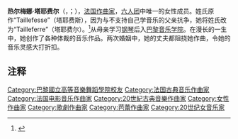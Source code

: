{{Infobox classical
| 中文名 = 热尔梅娜·塔耶费尔
| 画像 = Tailleferre1.JPG
| 附注 = 
| 原文名 = Germaine Tailleferre
| 国别 = 法国
| 出生日期 = 1892年4月19日
| 出生地 = [[圣莫代福塞|圣莫代福塞]]
| 逝世日期 = {{dda|1983|11|7|1892|4|19}}
| 逝世地 = 巴黎
| 所属时期 = 20世纪
| 所属乐派 = 六人团
| 擅长作品类型 = 声乐作品，室内乐，歌剧，芭蕾，钢琴曲
| 代表作 = 歌剧《从前有艘小船》《小美人鱼》，多部器乐协奏曲，男中音与乐队《空话协奏曲》，各种乐器的奏鸣曲
| 师从 =
| 学生 =
}}
'''热尔梅娜·塔耶费尔'''（{{lang-fr|Germaine Tailleferre}}，{{IPA-fr|ʒɛʁmɛn tajfɛʁ}}；{{bd|1892年|4月19日|1983年|11月7日}}），[[法国|法国]][[作曲家|作曲家]]，[[六人团|六人团]]中唯一的女性成员。姓氏原作“Taillefesse”（塔耶费斯），因为与不支持自己学音乐的父亲抗争，她将姓氏改为“Tailleferre”（塔耶费尔）。<ref>{{Cite web |url=http://www.classicalmusicnow.com/Tailleferrebiography.htm |title=存档副本 |access-date=2009-11-05 |archive-date=2021-02-10 |archive-url=https://web.archive.org/web/20210210213007/http://www.classicalmusicnow.com/Tailleferrebiography.htm |dead-url=no }}</ref>从母亲学习[[钢琴|钢琴]]后入[[巴黎音乐学院|巴黎音乐学院]]。在漫长的一生中，她创作了各种体裁的音乐作品。两次婚姻中，她的丈夫都阻挠她作曲，令她的音乐灵感大打折扣。

== 注释 ==
<references/>

{{六人团}}
{{Authority control}}
{{DEFAULTSORT:Tailleferre}}
[[Category:巴黎國立高等音樂舞蹈學院校友|Category:巴黎國立高等音樂舞蹈學院校友]]
[[Category:法国古典音乐作曲家|Category:法国古典音乐作曲家]]
[[Category:法国电影音乐作曲家|Category:法国电影音乐作曲家]]
[[Category:20世紀古典音樂作曲家|Category:20世紀古典音樂作曲家]]
[[Category:女性作曲家|Category:女性作曲家]]
[[Category:歌劇作曲家|Category:歌劇作曲家]]
[[Category:芭蕾作曲家|Category:芭蕾作曲家]]
[[Category:20世纪女音乐家|Category:20世纪女音乐家]]